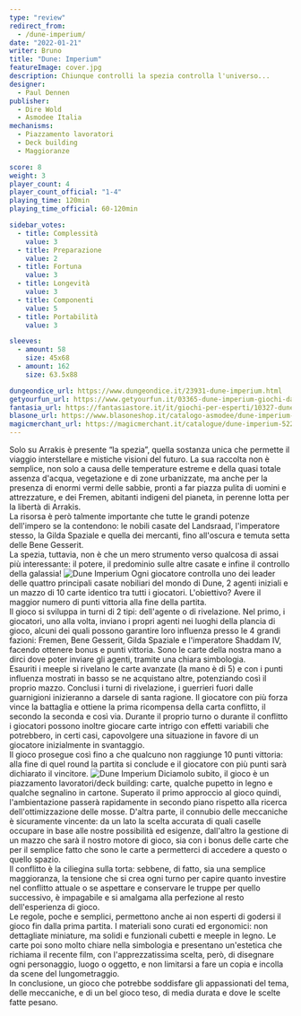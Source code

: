 ```yaml
---
type: "review"
redirect_from:
  - /dune-imperium/
date: "2022-01-21"
writer: Bruno
title: "Dune: Imperium"
featureImage: cover.jpg
description: Chiunque controlli la spezia controlla l'universo...
designer:
  - Paul Dennen
publisher:
  - Dire Wold
  - Asmodee Italia
mechanisms:
  - Piazzamento lavoratori
  - Deck building
  - Maggioranze

score: 8
weight: 3
player_count: 4
player_count_official: "1-4"
playing_time: 120min
playing_time_official: 60-120min

sidebar_votes:
  - title: Complessità
    value: 3
  - title: Preparazione
    value: 2
  - title: Fortuna
    value: 3
  - title: Longevità
    value: 3
  - title: Componenti
    value: 5
  - title: Portabilità
    value: 3

sleeves:
  - amount: 58
    size: 45x68
  - amount: 162
    size: 63.5x88

dungeondice_url: https://www.dungeondice.it/23931-dune-imperium.html
getyourfun_url: https://www.getyourfun.it/03365-dune-imperium-giochi-da-tavolo-di-guerra.html
fantasia_url: https://fantasiastore.it/it/giochi-per-esperti/10327-dune-imperium.html
blasone_url: https://www.blasoneshop.it/catalogo-asmodee/dune-imperium-72-1043
magicmerchant_url: https://magicmerchant.it/catalogue/dune-imperium-52212/
---
```


<Setting>
  Solo su Arrakis è presente “la spezia”, quella sostanza unica che permette il
  viaggio interstellare e mistiche visioni del futuro. La sua raccolta non è
  semplice, non solo a causa delle temperature estreme e della quasi totale
  assenza d'acqua, vegetazione e di zone urbanizzate, ma anche per la presenza
  di enormi vermi delle sabbie, pronti a far piazza pulita di uomini e
  attrezzature, e dei Fremen, abitanti indigeni del pianeta, in perenne lotta
  per la libertà di Arrakis.
  <br />
  La risorsa è però talmente importante che tutte le grandi potenze dell'impero
  se la contendono: le nobili casate del Landsraad, l'imperatore stesso, la
  Gilda Spaziale e quella dei mercanti, fino all'oscura e temuta setta delle
  Bene Gesserit.
  <br />
  La spezia, tuttavia, non è che un mero strumento verso qualcosa di assai più
  interessante: il potere, il predominio sulle altre casate e infine il
  controllo della galassia!
</Setting>

<img src="./game1.jpg" alt="Dune Imperium" />

<Rules>
  Ogni giocatore controlla uno dei leader delle quattro principali casate
  nobiliari del mondo di Dune, 2 agenti iniziali e un mazzo di 10 carte identico
  tra tutti i giocatori. L'obiettivo? Avere il maggior numero di punti vittoria
  alla fine della partita.
  <br />
  Il gioco si sviluppa in turni di 2 tipi: dell'agente o di rivelazione. Nel
  primo, i giocatori, uno alla volta, inviano i propri agenti nei luoghi della
  plancia di gioco, alcuni dei quali possono garantire loro influenza presso le
  4 grandi fazioni: Fremen, Bene Gesserit, Gilda Spaziale e l'imperatore Shaddam
  IV, facendo ottenere bonus e punti vittoria. Sono le carte della nostra mano a
  dirci dove poter inviare gli agenti, tramite una chiara simbologia.
  <br />
  Esauriti i meeple si rivelano le carte avanzate (la mano è di 5) e con i punti
  influenza mostrati in basso se ne acquistano altre, potenziando così il
  proprio mazzo. Conclusi i turni di rivelazione, i guerrieri fuori dalle
  guarnigioni inizieranno a darsele di santa ragione. Il giocatore con più forza
  vince la battaglia e ottiene la prima ricompensa della carta conflitto, il
  secondo la seconda e così via. Durante il proprio turno o durante il conflitto
  i giocatori possono inoltre giocare carte intrigo con effetti variabili che
  potrebbero, in certi casi, capovolgere una situazione in favore di un
  giocatore inizialmente in svantaggio.
  <br />
  Il gioco prosegue così fino a che qualcuno non raggiunge 10 punti vittoria:
  alla fine di quel round la partita si conclude e il giocatore con più punti
  sarà dichiarato il vincitore.
</Rules>

<img src="./game2.jpg" alt="Dune Imperium" />

<Feedback>
  Diciamolo subito, il gioco è un piazzamento lavoratori/deck building: carte,
  qualche pupetto in legno e qualche segnalino in cartone. Superato il primo
  approccio al gioco quindi, l'ambientazione passerà rapidamente in secondo
  piano rispetto alla ricerca dell'ottimizzazione delle mosse. D'altra parte, il
  connubio delle meccaniche è sicuramente vincente: da un lato la scelta
  accurata di quali caselle occupare in base alle nostre possibilità ed
  esigenze, dall'altro la gestione di un mazzo che sarà il nostro motore di
  gioco, sia con i bonus delle carte che per il semplice fatto che sono le carte
  a permetterci di accedere a questo o quello spazio.
  <br />
  Il conflitto è la ciliegina sulla torta: sebbene, di fatto, sia una semplice
  maggioranza, la tensione che si crea ogni turno per capire quanto investire
  nel conflitto attuale o se aspettare e conservare le truppe per quello
  successivo, è impagabile e si amalgama alla perfezione al resto
  dell'esperienza di gioco.
  <br />
  Le regole, poche e semplici, permettono anche ai non esperti di godersi il
  gioco fin dalla prima partita. I materiali sono curati ed ergonomici: non
  dettagliate miniature, ma solidi e funzionali cubetti e meeple in legno. Le
  carte poi sono molto chiare nella simbologia e presentano un'estetica che
  richiama il recente film, con l'apprezzatissima scelta, però, di disegnare
  ogni personaggio, luogo o oggetto, e non limitarsi a fare un copia e incolla
  da scene del lungometraggio.
  <br />
  In conclusione, un gioco che potrebbe soddisfare gli appassionati del tema,
  delle meccaniche, e di un bel gioco teso, di media durata e dove le scelte
  fatte pesano.
</Feedback>

<Instagram id="CY_IMjQFoRS" />
